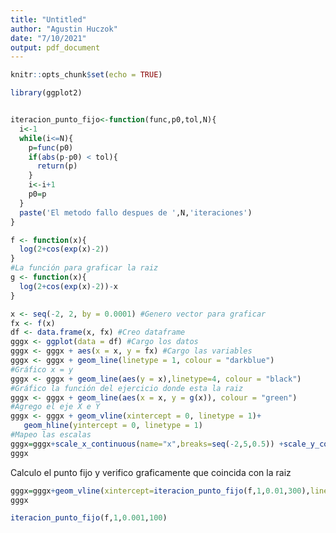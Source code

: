 ```yaml
---
title: "Untitled"
author: "Agustin Huczok"
date: "7/10/2021"
output: pdf_document
---
```


```r
knitr::opts_chunk$set(echo = TRUE)
```


```r
library(ggplot2)


iteracion_punto_fijo<-function(func,p0,tol,N){
  i<-1
  while(i<=N){
    p=func(p0)
    if(abs(p-p0) < tol){
      return(p)
    }
    i<-i+1
    p0=p
  }
  paste('El metodo fallo despues de ',N,'iteraciones')
}
```


```r
f <- function(x){
  log(2+cos(exp(x)-2))
}
#La función para graficar la raiz
g <- function(x){
  log(2+cos(exp(x)-2))-x
}
```

```r

x <- seq(-2, 2, by = 0.0001) #Genero vector para graficar
fx <- f(x)
df <- data.frame(x, fx) #Creo dataframe
gggx <- ggplot(data = df) #Cargo los datos
gggx <- gggx + aes(x = x, y = fx) #Cargo las variables
gggx <- gggx + geom_line(linetype = 1, colour = "darkblue")
#Gráfico x = y
gggx <- gggx + geom_line(aes(y = x),linetype=4, colour = "black")
#Gráfico la función del ejercicio donde esta la raiz
gggx <- gggx + geom_line(aes(x = x, y = g(x)), colour = "green")
#Agrego el eje X e Y
gggx <- gggx + geom_vline(xintercept = 0, linetype = 1)+
   geom_hline(yintercept = 0, linetype = 1)
#Mapeo las escalas
gggx=gggx+scale_x_continuous(name="x",breaks=seq(-2,5,0.5)) +scale_y_continuous(name="y=f(x)",breaks=seq(-2,5,0.5)) +geom_abline(slope=1,intercept = 0,col="red")
gggx
```

Calculo el punto fijo y verifico graficamente que coincida con la raiz

```r
gggx=gggx+geom_vline(xintercept=iteracion_punto_fijo(f,1,0.01,300),linetype=1,size=1,colour="darkgreen")+geom_point(aes(x=iteracion_punto_fijo(f,1,0.01,300),y=g(iteracion_punto_fijo(f,1,0.01,300))),pch=10,size=5,col="red")
gggx
```

```r
iteracion_punto_fijo(f,1,0.001,100)
```

